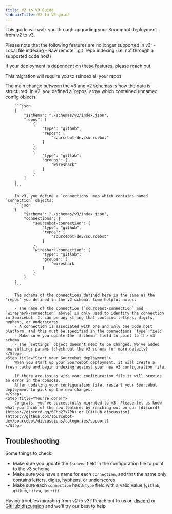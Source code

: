 ```yaml
---
title: V2 to V3 Guide
sidebarTitle: V2 to V3 guide
---
```


This guide will walk you through upgrading your Sourcebot deployment from v2 to v3. 

<Warning>
Please note that the following features are no longer supported in v3:
- Local file indexing
- Raw remote `.git` repo indexing (i.e. not through a supported code host)

If your deployment is dependent on these features, please [reach out](https://github.com/sourcebot-dev/sourcebot/discussions).
</Warning>

<Warning>This migration will require you to reindex all your repos</Warning>

<Steps>
    <Step title="Spin down deployment">
    </Step>
    <Step title="Delete Sourcebot cache (.sourcebot directory)">
    </Step>
    <Step title="Migrate your configuration file to the v3 schema">
        The main change between the v3 and v2 schemas is how the data is structured. In v2, you defined a `repos` array which contained unnamed config objects:

        ```json
        {
            "$schema": "./schemas/v2/index.json",
            "repos": [
                {
                    "type": "github",
                    "repos": [
                        "sourcebot-dev/sourcebot"
                    ]
                },
                {
                    "type": "gitlab":
                    "groups": [
                        "wireshark"
                    ]
                }
            ]
        }
        ```

        In v3, you define a `connections` map which contains named `connection` objects:
        ```json
        {
            "$schema": "./schemas/v3/index.json",
            "connections": {
                "sourcebot-connection": {
                    "type": "github",
                    "repos": [
                        "sourcebot-dev/sourcebot"
                    ]
                },
                "wireshark-connection": {
                    "type": "gitlab":
                    "groups": [
                        "wireshark
                    ]
                }
            }
        }
        ```

        The schema of the connections defined here is the same as the "repos" you defined in the v2 schema. Some helpful notes:
        
        - The name of the connection (`sourcebot-connection` and `wireshark-connection` above) is only used to identify the connection in Sourcebot. It can be any string that contains letters, digits, hyphens, or underscores
        - A connection is associated with one and only one code host platform, and this must be specified in the connections `type` field
        - Make sure you update the `$schema` field to point to the v3 schema
        - The `settings` object doesn't need to be changed. We've added new settings params (check out the v3 schema for more details)
    </Step>
    <Step title="Start your Sourcebot deployment">
        When you start up your Sourcebot deployment, it will create a fresh cache and begin indexing against your new v3 configuration file. 
        
        If there are issues with your configuration file it will provide an error in the console.
        After updating your configuration file, restart your Sourcebot deployment to pick up the new changes.
    </Step>
    <Step title="You're done!">
        Congrats, you've successfully migrated to v3! Please let us know what you think of the new features by reaching out on our [discord](https://discord.gg/6Fhp27x7Pb) or [GitHub discussion](https://github.com/sourcebot-dev/sourcebot/discussions/categories/support)
    </Step>
</Steps>

## Troubleshooting

Some things to check:

- Make sure you update the `$schema` field in the configuration file to point to the v3 schema
- Make sure you have a name for each `connection`, and that the name only contains letters, digits, hyphens, or underscores
- Make sure each `connection` has a `type` field with a valid value (`gitlab`, `github`, `gitea`, `gerrit`)

Having troubles migrating from v2 to v3? Reach out to us on [discord](https://discord.gg/6Fhp27x7Pb) or [GitHub discussion](https://github.com/sourcebot-dev/sourcebot/discussions/categories/support) and we'll try our best to help